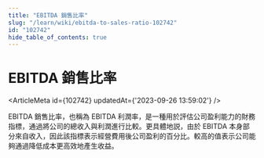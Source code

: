 ```yaml
---
title: "EBITDA 銷售比率"
slug: "/learn/wiki/ebitda-to-sales-ratio-102742"
id: "102742"
hide_table_of_contents: true
---
```



# EBITDA 銷售比率

<ArticleMeta id={102742} updatedAt={'2023-09-26 13:59:02'} />
<div className='border-solid border-b border-t-0 my-4 border-[var(--ifm-color-gray-300)]' />

EBITDA 銷售比率，也稱為 EBITDA 利潤率，是一種用於評估公司盈利能力的財務指標，通過將公司的總收入與利潤進行比較。更具體地説，由於 EBITDA 本身部分來自收入，因此該指標表示經營費用後公司盈利的百分比。較高的值表示公司能夠通過降低成本更高效地產生收益。
